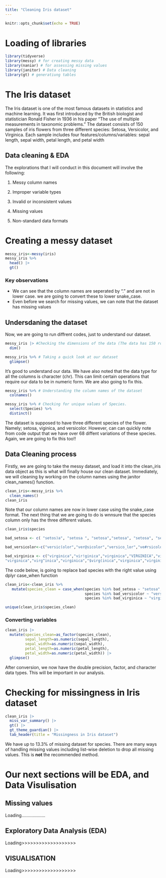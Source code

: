 ```yaml
---
title: "Cleaning Iris dataset"
---
```


```r
knitr::opts_chunk$set(echo = TRUE)
```

# Loading of libraries
```r
library(tidyverse)
library(messy) # for creating messy data
library(naniar) # for assessing missing values
library(janitor) # Data cleaning
library(gt) # generatiung tables
```

# The Iris dataset
The Iris dataset is one of the most famous datasets in statistics and machine learning. It was first introduced by the British biologist and statistician Ronald Fisher in 1936 in his paper "The use of multiple measurements in taxonomic problems." The dataset consists of 150 samples of iris flowers from three different species: Setosa, Versicolor, and Virginica. Each sample includes four features/columns/variables: sepal length, sepal width, petal length, and petal width

## Data cleaning & EDA 
The explorations that I will conduct in this document will involve the following:

1.  Messy column names

2.  Improper variable types

3.  Invalid or inconsistent values

4.  Missing values

5.  Non-standard data formats

# Creating a messy dataset
```r
messy_iris<-messy(iris)
messy_iris %>%
  head() |> 
  gt()
```
### Key observations
- We can see that the column names are seperated by "." and are not in lower case. we are going to convert these to lower snake_case.\n
- Even before we search for missing values, we can note that the dataset has missing values

## Undersdaning the dataset
Now, we are going to run diffrent codes, just to understand our dataset.

```r
messy_iris |> #Checking the dimensions of the data (The data has 150 rows, and 5 columns)
  dim()
```

```r
messy_iris %>% # Taking a quick look at our dataset
  glimpse()
```
It's good to understand our data. We have also noted that the data type for all the columns is character (chr). This can limit certain operations that require our data to be in numeric form. We are also going to fix this.
```r
messy_iris %>% # Understanding the column names of the dataset
  colnames()
```

```r
messy_iris %>% # Checking for unique values of Species. 
  select(Species) %>% 
  distinct()
```

The dataset is supposed to have three different species of the flower. Namely; setosa, viginica, and versicolor. However, can can quickly note from code output that we have over 68 diffent variations of these species. Again, we are going to fix this too!!


## Data Cleaning process
Firstly, we are going to take the messy dataset, and load it into the clean_iris data object as this is what will finally house our clean dataset. Immediately, we will cleaning by working on the column names using the janitor clean_names() function.
```r
clean_iris<-messy_iris %>% 
  clean_names()
clean_iris
```

Note that our column names are now in lower case using the snake_case format. The next thing that we are going to do is wnnsure that the species column only has the three different values. 

```r
clean_iris$species
```


```r
bad_setosa <- c( "setos)a", "setosa ", "setosa","setosa", "setosa", "setosa ", "seto_sa",  "s&etosa",  "setosa", "SETOSA", "setosa", "se(tosa", "setosa","setosa", "setosa","setosa","*setosa","set_osa","setosa",         "se@tosa","setosa", "(s_etos.a",      "set(osa","setos$a","seto-s(a","(SETOSA","setosa ", "s-eto%sa",       "setosa","SETOSA", "seto.sa","setosa","setos^a", "setosa","set$osa", "setosa", "se+tosa","seto*sa",        "S)ETOSA","setos*a", "setosa","set!osa","setosa","setosa","s@et#osa ","setosa","setosa")
```

```r
bad_versicolor<-c("versic(olor","ver@sicolor","versico_lor","ve#rsicolor","versicolor",          "versico@lor","versicolor","versicolor","versicolor","versicolor","versicolor","vers_i%c#ol%or", "V*ERSICOLOR","ver!sicolor","+versicolo^r","versicolor","versico)l^or","versicol^or","ve&rsicolor","versicolor","$vers+icolor","versicolor ",")versicolor", "versicolor","versicolor","versicolor","versicolor ","ver&sicolor ","versico(lo$r","versi_color","versicolor","vers-ic.ol%o&r", "versicolor","versicolor",     "versicolor","*versicolor","versicolor","versicol!or","&versicolor","%versicol%or ",  "v%ersicolor","v+ersicolor")
```

```r
bad_virginica <- c("virginica","vir!ginica","virginica","VIRGINICA","virginica","virginica",     
"virginica","virg^inica","virginica","$virg(inica","virginica","virginica ","virginica",     "virginica","virgini+ca","vir-ginica", "virginica","virginica","virgin!ica","virginica",   ".virginic#a","virginica","virginic_a","virginica","v(irgi$nica","virginica","virginic#a",     "vir.gini@ca","virginica ","v#irgini(ca", "virginica","virginica","virginica","virginica",      "virgi^nica","virginica","virginica","virginica","VIRGINICA","virginica","virginica")
```


The code below, is going to replace bad species with the right value using dplyr case_when function

```r
clean_iris<-clean_iris %>% 
   mutate(species_clean = case_when(species %in% bad_setosa ~ "setosa",
                                    species %in% bad_versicolor ~ "versicolor",
                                    species %in% bad_virginica ~ "virginica"))

unique(clean_iris$species_clean)
```

### Converting variables 
```r
clean_iris |> 
  mutate(species_clean=as_factor(species_clean),
         sepal_length=as.numeric(sepal_length),
         sepal_width=as.numeric(sepal_width),
         petal_length=as.numeric(petal_length),
         petal_width=as.numeric(petal_width)) |> 
  glimpse()
```
 
 After conversion, we now have the double precision, factor, and character data types. This will be important in our analysis.
 
# Checking for missingness in Iris dataset

```r
clean_iris |> 
  miss_var_summary() |> 
  gt() |>
  gt_theme_guardian() |> 
  tab_header(title = "Missingness in Iris dataset")
```

We have up to 13.3% of missing dataset for species. There are many ways of handling missing values including list-wise deletion to drop all missing values. This is **not** the recommended method.


# Our next sections will be EDA, and Data Visulisation

## Missing values

Loading...................

## Exploratory Data Analysis (EDA)

Loading>>>>>>>>>>>>>>>>>>>

## VISUALISATION 

Loading>>>>>>>>>>>>>>>>>>>



















































































